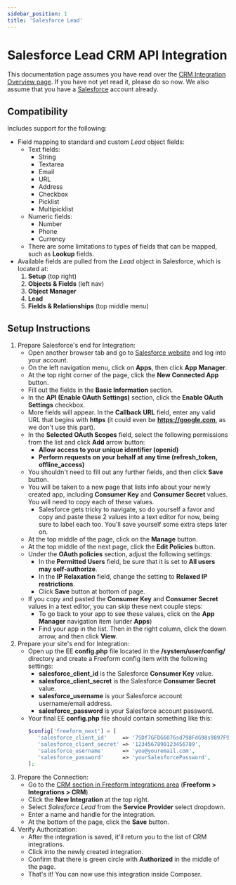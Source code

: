 ```yaml
---
sidebar_position: 1
title: 'Salesforce Lead'
---
```


# Salesforce Lead CRM API Integration

This documentation page assumes you have read over the [CRM Integration Overview page](../../integrations/crm/index.mdx). If you have not yet read it, please do so now. We also assume that you have a [Salesforce](https://www.salesforce.com) account already.

## Compatibility

Includes support for the following:

- Field mapping to standard and custom _Lead_ object fields:
  - Text fields:
    - String
    - Textarea
    - Email
    - URL
    - Address
    - Checkbox
    - Picklist
    - Multipicklist
  - Numeric fields:
    - Number
    - Phone
    - Currency
  - There are some limitations to types of fields that can be mapped, such as **Lookup** fields.
- Available fields are pulled from the _Lead_ object in Salesforce, which is located at:
  1.  **Setup** (top right)
  2.  **Objects & Fields** (left nav)
  3.  **Object Manager**
  4.  **Lead**
  5.  **Fields & Relationships** (top middle menu)

## Setup Instructions

1. Prepare Salesforce's end for Integration:
   - Open another browser tab and go to [Salesforce website](https://login.salesforce.com) and log into your account.
   - On the left navigation menu, click on **Apps**, then click **App Manager**.
   - At the top right corner of the page, click the **New Connected App** button.
   - Fill out the fields in the **Basic Information** section.
   - In the **API (Enable OAuth Settings)** section, click the **Enable OAuth Settings** checkbox.
   - More fields will appear. In the **Callback URL** field, enter any valid URL that begins with **https** (it could even be **https://google.com**, as we don't use this part).
   - In the **Selected OAuth Scopes** field, select the following permissions from the list and click **Add** arrow button:
     - **Allow access to your unique identifier (openid)**
     - **Perform requests on your behalf at any time (refresh_token, offline_access)**
   - You shouldn't need to fill out any further fields, and then click **Save** button.
   - You will be taken to a new page that lists info about your newly created app, including **Consumer Key** and **Consumer Secret** values. You will need to copy each of these values.
     - Salesforce gets tricky to navigate, so do yourself a favor and copy and paste these 2 values into a text editor for now, being sure to label each too. You'll save yourself some extra steps later on.
   - At the top middle of the page, click on the **Manage** button.
   - At the top middle of the next page, click the **Edit Policies** button.
   - Under the **OAuth policies** section, adjust the following settings:
     - In the **Permitted Users** field, be sure that it is set to **All users may self-authorize**.
     - In the **IP Relaxation** field, change the setting to **Relaxed IP restrictions**.
     - Click **Save** button at bottom of page.
   - If you copy and pasted the **Consumer Key** and **Consumer Secret** values in a text editor, you can skip these next couple steps:
     - To go back to your app to see these values, click on the **App Manager** navigation item (under **Apps**)
     - Find your app in the list. Then in the right column, click the down arrow, and then click **View**.
2. Prepare your site's end for Integration:
   - Open up the EE **config.php** file located in the **/system/user/config/** directory and create a Freeform config item with the following settings:
     - **salesforce_client_id** is the Salesforce **Consumer Key** value.
     - **salesforce_client_secret** is the Salesforce **Consumer Secret** value.
     - **salesforce_username** is your Salesforce account username/email address.
     - **salesforce_password** is your Salesforce account password.
   - Your final EE **config.php** file should contain something like this:
     ```php
     $config['freeform_next'] = [
     	'salesforce_client_id'     => '7SDf7GFDG6O76sd798FdG98s9897F9G7dSFDF9G7sd980G8dfG9FG_aSD650g8dsh7D98g79Fs98ds0788Ps',
     	'salesforce_client_secret' => '1234567890123456789',
     	'salesforce_username'      => 'you@youremail.com',
     	'salesforce_password'      => 'yourSalesforcePassword',
     ];
     ```
3. Prepare the Connection:
   - Go to the [CRM section in Freeform Integrations area](../../integrations/crm/index.mdx) (**Freeform > Integrations > CRM**)
   - Click the **New Integration** at the top right.
   - Select _Salesforce Lead_ from the **Service Provider** select dropdown.
   - Enter a name and handle for the integration.
   - At the bottom of the page, click the **Save** button.
4. Verify Authorization:
   - After the integration is saved, it'll return you to the list of CRM integrations.
   - Click into the newly created integration.
   - Confirm that there is green circle with **Authorized** in the middle of the page.
   - That's it! You can now use this integration inside Composer.

